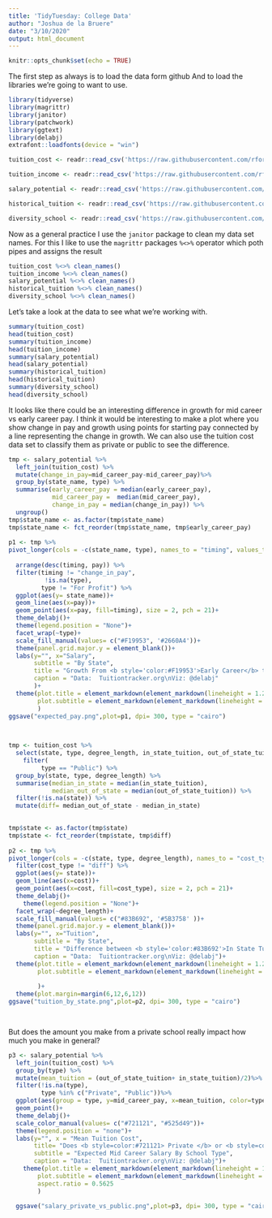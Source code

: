 ```yaml
---
title: 'TidyTuesday: College Data'
author: "Joshua de la Bruere"
date: "3/10/2020"
output: html_document
---
```


```r
knitr::opts_chunk$set(echo = TRUE)
```

The first step as always is to load the data form github And to load the libraries we're going to want to use. 
```r
library(tidyverse)
library(magrittr)
library(janitor)
library(patchwork)
library(ggtext)
library(delabj)
extrafont::loadfonts(device = "win")
```

```r


tuition_cost <- readr::read_csv('https://raw.githubusercontent.com/rfordatascience/tidytuesday/master/data/2020/2020-03-10/tuition_cost.csv')

tuition_income <- readr::read_csv('https://raw.githubusercontent.com/rfordatascience/tidytuesday/master/data/2020/2020-03-10/tuition_income.csv') 

salary_potential <- readr::read_csv('https://raw.githubusercontent.com/rfordatascience/tidytuesday/master/data/2020/2020-03-10/salary_potential.csv')

historical_tuition <- readr::read_csv('https://raw.githubusercontent.com/rfordatascience/tidytuesday/master/data/2020/2020-03-10/historical_tuition.csv')

diversity_school <- readr::read_csv('https://raw.githubusercontent.com/rfordatascience/tidytuesday/master/data/2020/2020-03-10/diversity_school.csv')
```

Now as a general practice I use the `janitor` package to clean my data set names. For this I like to use the `magrittr` packages `%<>%` operator which poth pipes and assigns the result

```r
tuition_cost %<>% clean_names()
tuition_income %<>% clean_names()
salary_potential %<>% clean_names()
historical_tuition %<>% clean_names()
diversity_school %<>% clean_names()
```

Let's take a look at the data to see what we're working with. 


```r
summary(tuition_cost)
head(tuition_cost)
summary(tuition_income)
head(tuition_income)
summary(salary_potential)
head(salary_potential)
summary(historical_tuition)
head(historical_tuition)
summary(diversity_school)
head(diversity_school)
```

It looks like there could be an interesting difference in growth for mid career vs early career pay. I think it would be interesting to make a plot where you show change in pay and growth using points for starting pay connected by a line representing the change in growth.  We can also use the tuition cost data set to classify them as private or public to see the difference. 

```r
tmp <- salary_potential %>%
  left_join(tuition_cost) %>%
  mutate(change_in_pay=mid_career_pay-mid_career_pay)%>%
  group_by(state_name, type) %>%
  summarise(early_career_pay = median(early_career_pay),
            mid_career_pay =  median(mid_career_pay), 
            change_in_pay = median(change_in_pay)) %>%
  ungroup()
tmp$state_name <- as.factor(tmp$state_name)
tmp$state_name <- fct_reorder(tmp$state_name, tmp$early_career_pay)
  
p1 <- tmp %>%
pivot_longer(cols = -c(state_name, type), names_to = "timing", values_to = "pay" ) %>%
  
  arrange(desc(timing, pay)) %>%
  filter(timing != "change_in_pay", 
          !is.na(type), 
         type != "For Profit") %>%
  ggplot(aes(y= state_name))+
  geom_line(aes(x=pay))+
  geom_point(aes(x=pay, fill=timing), size = 2, pch = 21)+
  theme_delabj()+
  theme(legend.position = "None")+
  facet_wrap(~type)+
  scale_fill_manual(values= c("#F19953", '#2660A4'))+
  theme(panel.grid.major.y = element_blank())+
  labs(y="", x="Salary", 
       subtitle = "By State",
       title = "Growth From <b style='color:#F19953'>Early Career</b> to <b style=color:'#2660A4'>Mid Career</b> Median Expected Salary", 
       caption = "Data:  Tuitiontracker.org\nViz: @delabj"
       )+
  theme(plot.title = element_markdown(element_markdown(lineheight = 1.2)),
        plot.subtitle = element_markdown(element_markdown(lineheight = 1.1))
        )
ggsave("expected_pay.png",plot=p1, dpi= 300, type = "cairo")  

  
```

```r



tmp <- tuition_cost %>%
  select(state, type, degree_length, in_state_tuition, out_of_state_tuition) %>%
    filter(
         type == "Public") %>%
  group_by(state, type, degree_length) %>%
  summarise(median_in_state = median(in_state_tuition), 
            median_out_of_state = median(out_of_state_tuition)) %>%
  filter(!is.na(state)) %>%
  mutate(diff= median_out_of_state - median_in_state)

  
tmp$state <- as.factor(tmp$state)
tmp$state <- fct_reorder(tmp$state, tmp$diff)
  
p2 <- tmp %>%
pivot_longer(cols = -c(state, type, degree_length), names_to = "cost_type", values_to = "cost" ) %>%
  filter(cost_type != "diff") %>%
  ggplot(aes(y= state))+
  geom_line(aes(x=cost))+
  geom_point(aes(x=cost, fill=cost_type), size = 2, pch = 21)+
  theme_delabj()+
    theme(legend.position = "None")+
  facet_wrap(~degree_length)+
  scale_fill_manual(values= c("#83B692", '#5B3758' ))+
  theme(panel.grid.major.y = element_blank())+
  labs(y="", x="Tuition", 
       subtitle = "By State",
       title = "Difference between <b style='color:#83B692'>In State Tuition </b> and <b style=color:'#5B3758'>Out of State Tuition </b>", 
       caption = "Data:  Tuitiontracker.org\nViz: @delabj")+
  theme(plot.title = element_markdown(element_markdown(lineheight = 1.2)),
        plot.subtitle = element_markdown(element_markdown(lineheight = 1.1)), 
        
        )+
  theme(plot.margin=margin(6,12,6,12))
ggsave("tuition_by_state.png",plot=p2, dpi= 300, type = "cairo")  

  
```







But does the amount you make from a private school really impact how much you make in general?

```r
p3 <- salary_potential %>%
  left_join(tuition_cost) %>%
  group_by(type) %>%
  mutate(mean_tuition = (out_of_state_tuition+ in_state_tuition)/2)%>%
  filter(!is.na(type), 
         type %in% c("Private", "Public"))%>%
  ggplot(aes(group = type, y=mid_career_pay, x=mean_tuition, color=type))+
  geom_point()+
  theme_delabj()+
  scale_color_manual(values= c("#721121", "#525d49"))+
  theme(legend.position = "none")+
  labs(y="", x = "Mean Tuition Cost",
       title= "Does <b style=color:#721121> Private </b> or <b style=color:#525d49> Public </b> Matter?", 
       subtitle = "Expected Mid Career Salary By School Type", 
       caption = "Data:  Tuitiontracker.org\nViz: @delabj")+
    theme(plot.title = element_markdown(element_markdown(lineheight = 1.2)),
        plot.subtitle = element_markdown(element_markdown(lineheight = 1.1)),
        aspect.ratio = 0.5625
        )
  
  ggsave("salary_private_vs_public.png",plot=p3, dpi= 300, type = "cairo")  


```
